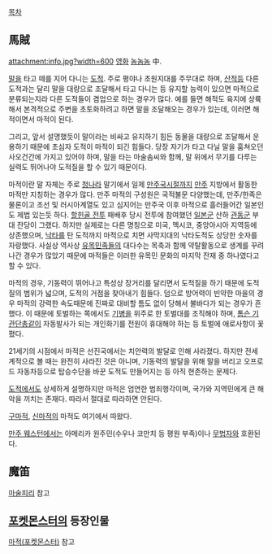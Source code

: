 [[목차]]

== 馬賊 ==
attachment:info.jpg?width=600
[[영화]] [[놈놈놈]] 中.

[[말]]을 타고 떼를 지어 다니는 [[도적]]. 주로 평야나 초원지대를 주무대로 하며, [[산적]]등 다른 도적과는 달리 말을 대량으로 조달해서 타고 다니는 등 유지할 능력이 있으면 마적으로 분류되는지라 다른 도적들이 겸업으로 하는 경우가 많다. 예를 들면 해적도 육지에 상륙해서 본격적으로 주변을 초토화하려고 하면 말을 조달해오는 경우가 있는데, 이러면 해적이면서 마적이 된다. 

그리고, 앞서 설명했듯이 말이라는 비싸고 유지하기 힘든 동물을 대량으로 조달해서 운용하기 때문에 초심자 도적이 마적이 되긴 힘들다. 당장 자기가 타고 다닐 말을 훔쳐오던 사오건간에 가지고 있어야 하며, 말을 타는 마술솜씨와 함께, 말 위에서 무기를 다루는 실력도 뛰어나야 도적질을 할 수 있기 때문이다.

마적이란 말 자체는 주로 [[청]]나라 말기에서 일제 [[만주국]]시절까지 [[만주]] 지방에서 활동한 마적만 지칭하는 경우가 많다. 만주 마적의 구성원은 국적불문 다양했는데, 만주/한족은 물론이고 조선 및 러시아계열도 있고 심지어는 만주국 이후 마적으로 흘러들어간 일본인도 제법 있는듯 하다. [[할힌골 전투]] 패배후 당시 전투에 참여했던 [[일본군]] 산하 [[관동군]] 부대 잔당이 그랬다. 하지만 실제로는 다른 명칭으로 미국, 멕시코, 중앙아시아 지역등에 상존했으며, [[낙타]]를 탄 도적까지 마적으로 치면 사막지대의 낙타도적도 상당한 숫자를 자랑했다. 사실상 역사상 [[유목민족]]들의 대다수는 목축과 함께 약탈활동으로 생계를 꾸려나간 경우가 많았기 때문에 마적들은 이러한 유목민 문화의 마지막 잔재 중 하나였다고 할 수 있다. 

마적의 경우, 기동력이 뛰어나고 특성상 장거리를 달리면서 도적질을 하기 때문에 도적질의 범위가 넓으며, 도적의 거점을 찾아내기 힘들다. 덤으로 방어력이 빈약한 마을의 경우 마적의 강력한 속도때문에 진짜로 대비할 틈도 없이 당해서 불바다가 되는 경우가 흔했다. 이 때문에 토벌하는 쪽에서도 [[기병]]을 위주로 한 토벌대를 조직해야 하며, [[톰슨 기관단총]]같이 자동발사가 되는 개인화기를 전원이 휴대해야 하는 등 토벌에 애로사항이 꽃폈다.

21세기의 시점에서 마적은 선진국에서는 치안력의 발달로 인해 사라졌다. 하지만 전세계적으로 볼 때는 완전히 사라진 것은 아니며, 기동력의 발달을 위해 말을 버리고 오프로드 자동차등으로 탑승수단을 바꾼 도적도 만들어지는 등 아직 현존하는 문제다.

[[도적]]에서도 상세하게 설명하지만 마적은 엄연한 범죄행각이며, 국가와 지역민에게 큰 해악을 끼치는 존재다. 따라서 절대로 따라하면 안된다.

[[구마적]], [[신마적]]의 마적도 여기에서 따왔다.

[[만주 웨스턴]]에서는 아메리카 원주민(수우나 코만치 등 평원 부족)이나 [[무법자]]와 호환된다.
== 魔笛 ==
[[마술피리]] 참고

== [[포켓몬스터]]의 등장인물 ==
[[마적(포켓몬스터)]] 참고
